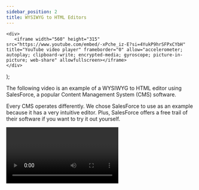 ```yaml
---
sidebar_position: 2
title: WYSIWYG to HTML Editors
---
```


    <div>
       <iframe width="560" height="315" src="https://www.youtube.com/embed/-xPche_iz-E?si=4YukP9hrSFPxCYbH" title="YouTube video player" frameborder="0" allow="accelerometer; autoplay; clipboard-write; encrypted-media; gyroscope; picture-in-picture; web-share" allowfullscreen></iframe>
    </div>
);

The following video is an example of a WYSIWYG to HTML editor using SalesForce, a popular Content Management System (CMS) software.

Every CMS operates differently. We chose SalesForce to use as an example because it has a very intuitive editor. Plus, SalesForce offers a free trail of their software if you want to try it out yourself. 

<Video/>
